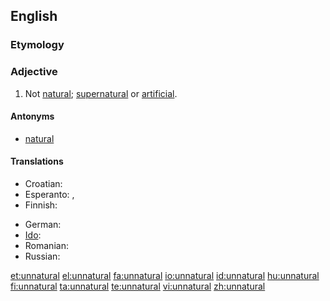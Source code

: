 ==English==

===Etymology===
{{prefix|un|natural}}

===Adjective===
{{en-adj}}

# Not [[natural]]; [[supernatural]] or [[artificial]].

====Antonyms====
* [[natural]]

====Translations====
{{trans-top|not natural}}
* Croatian: {{t-|hr|neprirodan|alt=neprírodan}}
* Esperanto: {{t-|eo|nenatura|xs=Esperanto}},  {{t-|eo|kontraŭnatura|xs=Esperanto}}
* Finnish: {{t-|fi|luonnoton}}
{{trans-mid}}
* German: {{t-|de|unnatürlich}}
* [[Ido]]: {{t+|io|nenaturala|xs=Ido}}
* Romanian: {{t+|ro|artificial}}
* Russian: {{t|ru|неестественный|sc=Cyrl}}
{{trans-bottom}}

[[et:unnatural]]
[[el:unnatural]]
[[fa:unnatural]]
[[io:unnatural]]
[[id:unnatural]]
[[hu:unnatural]]
[[fi:unnatural]]
[[ta:unnatural]]
[[te:unnatural]]
[[vi:unnatural]]
[[zh:unnatural]]